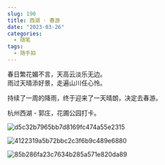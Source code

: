 ```yaml
---
slug: 190
title: 西湖 · 春游
date: "2023-03-26"
categories: 
  - 随笔
tags: 
  - 随手拍
---
```


春日繁花媚不言，天高云淡乐无边。  
雨过天晴添好景，走遍山川任心怜。 

持续了一周的降雨，终于迎来了一天晴朗，决定去春游。

杭州西湖 - 郭庄，花圃公园打卡。

![d5c32b7965bb7d8169fc474a55e2315](https://imgurl.zburu.com/images/20230326/d5c32b7965bb7d8169fc474a55e2315.34x05tgzayw0.webp)

![4122319a5b72bbc2c3f6b9c489e6880](https://imgurl.zburu.com/images/20230326/4122319a5b72bbc2c3f6b9c489e6880.3pv8lfo9wvs0.webp)

![85b286fa23c7634b285a571e820da89](https://imgurl.zburu.com/images/20230326/85b286fa23c7634b285a571e820da89.51s89mma5m80.webp)